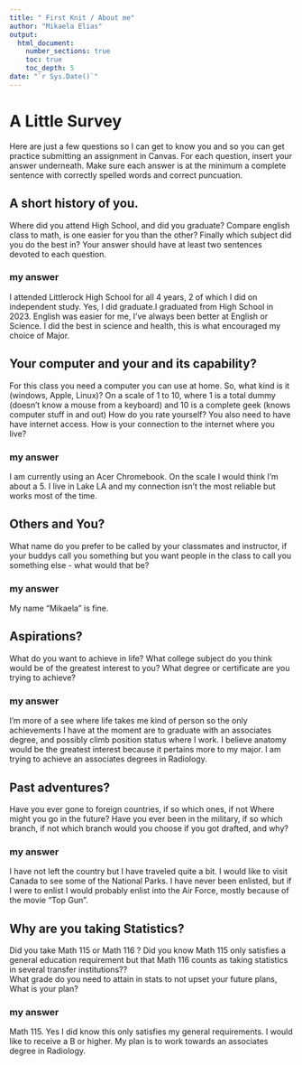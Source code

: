 ```yaml
---
title: " First Knit / About me"
author: "Mikaela Elias"
output: 
  html_document:
    number_sections: true
    toc: true
    toc_depth: 5
date: "`r Sys.Date()`"   
---
```


# A Little Survey

Here are just a few questions so I can get to know you and so you can get practice submitting an assignment in Canvas.  For each question, insert your answer underneath. Make sure each answer is at the minimum a complete sentence with correctly spelled words and correct puncuation. 

## A short history of you.  
Where did you attend High School, and did you graduate? Compare english class to math, is one easier for you than the other? Finally which subject did you do the best in? Your answer should have at least two sentences devoted to each question.  
  
### my answer     
  I attended Littlerock High School for all 4 years, 2 of which I did on independent study. Yes, I did graduate.I graduated from High School in 2023. English was easier for me, I've always been better at English or Science. I did the best in science and health, this is what encouraged my choice of Major.

     


## Your computer and your and its capability?  
 For this class  you need a computer you can use at home.  So, what kind is it (windows, Apple, Linux)?  On a scale of 1 to 10, where 1 is a total dummy (doesn't know a mouse from a keyboard) and 10 is a complete geek (knows computer stuff in and out) How do you rate yourself?  You also need to have have internet access. How is your connection to the internet where you live?

### my answer   
  
   I am currently using an Acer Chromebook. On the scale I would think I'm about a 5. I live in Lake LA and my connection isn't the most reliable but works most of the time. 

## Others and You?   
What name do you prefer to be called by your classmates and instructor, if your buddys call you something but you want people in the class to call you something else - what would that be? 

### my answer     
  My name "Mikaela" is fine. 
   
 




## Aspirations?   
What do you want to achieve in life?  What college subject do you think would be of the greatest interest to you? What degree or certificate are you trying to achieve?

### my answer     
  I'm more of a see where life takes me kind of person so the only achievements I have at the moment are to graduate with an associates degree, and possibly climb position status where I work. I believe anatomy would be the greatest interest because it pertains more to my major. I am trying to achieve an associates degrees in Radiology. 
   
 




## Past adventures?  
Have you ever gone to foreign countries, if so which ones, if not Where might you go in the future?  Have you ever been in the military, if so which branch, if not which branch would you choose if you got drafted, and why?

### my answer     
  I have not left the country but I have traveled quite a bit. I would like to visit Canada to see some of the National Parks. I have never been enlisted, but if I were to enlist I would probably enlist into the Air Force, mostly because of the movie "Top Gun".
   
  




## Why are you taking Statistics?  
Did you take Math 115 or Math 116 ?  Did you know Math 115 only satisfies a general education requirement but that Math 116 counts as taking statistics in several transfer institutions??  
What grade do you need to attain in stats to not upset your future plans, What is your plan?  
 

### my answer     
  Math 115. Yes I did know this only satisfies my general requirements. I would like to receive a B or higher. My plan is to work towards an associates degree in Radiology. 
   
 






  




